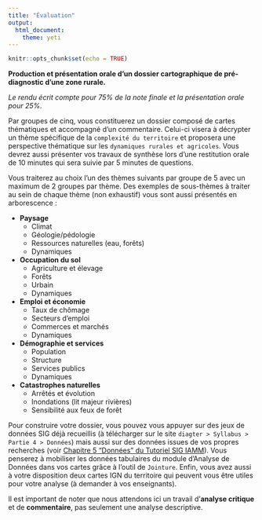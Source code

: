 ```yaml
---
title: "Évaluation"
output: 
  html_document: 
    theme: yeti
---
```


```r
knitr::opts_chunk$set(echo = TRUE)
```

**Production et présentation orale d'un dossier cartographique de pré-diagnostic d'une zone rurale.**

_Le rendu écrit compte pour 75% de la note finale et la présentation orale pour 25%._

Par groupes de cinq, vous constituerez un dossier composé de cartes thématiques et accompagné d'un commentaire. Celui-ci visera à décrypter un thème spécifique de la `complexité du territoire` et proposera une perspective thématique sur les `dynamiques rurales et agricoles`.
Vous devrez aussi présenter vos travaux de synthèse lors d'une restitution orale de 10 minutes qui sera suivie par 5 minutes de questions.

Vous traiterez au choix l'un des thèmes suivants par groupe de 5 avec un maximum de 2 groupes par thème. Des exemples de sous-thèmes à traiter au sein de chaque thème (non exhaustif) vous sont aussi présentés en arborescence :

- **Paysage**
  - Climat
  - Géologie/pédologie
  - Ressources naturelles (eau, forêts)
  - Dynamiques

- **Occupation du sol**
  - Agriculture et élevage
  - Forêts
  - Urbain
  - Dynamiques

- **Emploi et économie**
  - Taux de chômage
  - Secteurs d’emploi
  - Commerces et marchés
  - Dynamiques

- **Démographie et services**
  - Population
  - Structure
  - Services publics
  - Dynamiques

- **Catastrophes naturelles**
  - Arrêtés et évolution
  - Inondations (lit majeur rivières)
  - Sensibilité aux feux de forêt
  
Pour construire votre dossier, vous pouvez vous appuyer sur des jeux de données SIG déjà recueillis (à télécharger sur le site `diagter > Syllabus > Partie 4 > Données`) mais aussi sur des données issues de vos propres recherches (voir [Chapitre 5 "Données" du Tutoriel SIG IAMM](https://bookdown.org/tristan_berchoux/tutorielsig/biblio.html#donnees)).
Vous penserez à mobiliser les données tabulaires du module d'Analyse de Données dans vos cartes grâce à l'outil de `Jointure`.
Enfin, vous avez aussi à votre disposition deux cartes IGN du territoire qui peuvent vous être utiles pour votre analyse (à demander à vos enseignants).

Il est important de noter que nous attendons ici un travail d'**analyse critique** et de **commentaire**, pas seulement une analyse descriptive.
